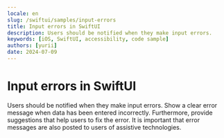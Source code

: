 ```yaml
---
locale: en
slug: /swiftui/samples/input-errors
title: Input errors in SwiftUI
description: Users should be notified when they make input errors.
keywords: [iOS, SwiftUI, accessibility, code sample]
authors: [yurii]
date: 2024-07-09
---
```


# Input errors in SwiftUI

Users should be notified when they make input errors. Show a clear error message when data has been entered incorrectly. Furthermore, provide suggestions that help users to fix the error. It is important that error messages are also posted to users of assistive technologies.

<CodeSample id="input-errors" platform="swiftui" locale="en"/>
